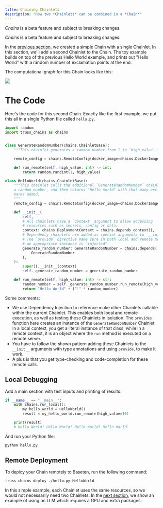 ```yaml
---
title: Chaining Chainlets
description: "How two *Chainlets* can be combined in a *Chain*"
---
```

<Warning>*Chains* is a beta feature and subject to breaking changes.</Warning>

<Warning>*Chains* is a beta feature and subject to breaking changes.</Warning>


<TOC />



In the [previous section](chains/getting-started), we created a simple Chain with a single Chainlet.
In this section, we'll add a second Chainlet to the Chain. The toy example builds on top of
the previous Hello World example, and prints out "Hello World" with a random number of exclamation points at the end.

The computational graph for this Chain looks like this:

<img src="/images/second-chainlet.png" />

# The Code

Here's the code for this second Chain. Exactly like the first example, we put this all in a single Python file called `hello.py`.

```python
import random
import truss_chains as chains


class GenerateRandomNumber(chains.ChainletBase):
    """This chainlet generates a random number from 1 to `high_value`."""

    remote_config = chains.RemoteConfig(docker_image=chains.DockerImage())

    def run_remote(self, high_value: int) -> int:
        return random.randint(1, high_value)

class HelloWorld(chains.ChainletBase):
    """This chainlet calls the additional `GenerateRandomNumber` chainlet to get
    a random number, and then returns "Hello World" with that many exclamation
    marks added.
    """
    remote_config = chains.RemoteConfig(docker_image=chains.DockerImage())

    def __init__(
        self,
        # All chainlets have a `context` argument to allow accessing
        # resources such as secrets, config or data.
        context: chains.DeploymentContext = chains.depends_context(),
        # Dependency chainlets are added as special arguments to `__init__`.
        # The `provide` directive make sure in both local and remote mode
        # an appropriate instance is "injected".
        generate_random_number: GenerateRandomNumber = chains.depends(
            GenerateRandomNumber
        ),
    ):
        super().__init__(context)
        self._generate_random_number = generate_random_number

    def run_remote(self, high_value: int) -> str:
        random_number = self._generate_random_number.run_remote(high_value)
        return "Hello World" + ("!" * random_number)
```

Some comments:
* We use Dependency Injection to reference make other Chainlets callable within the current Chainlet.
This enables both local and remote execution, as well as testing these Chainlets in isolation.
The `provides` function here creates an instance of the `GenerateRandomNumber` Chainlet. In a local
context, you get a literal instance of that class, while in a remote context, it is an object where
the `run` method is executed on a remote server.
* You have to follow the shown pattern adding these Chainlets to the `__init__` arguments with type
annotations and using `provide`, to make it work.
* A plus is that you get type-checking and code-completion for these remote calls.


## Local Debugging

Add a main section with test inputs and printing of results:

```python
if __name__ == "__main__":
    with chains.run_local():
        my_hello_world = HelloWorld()
        result = my_hello_world.run_remote(high_value=10)

    print(result)
    # Hello World! Hello World! Hello World! Hello World!

```

And run your Python file:

```bash
python hello.py
```

## Remote Deployment

To deploy your Chain remotely to Baseten, run the following command:

```bash
truss chains deploy ./hello.py HelloWorld
```

In this simple example, each Chainlet uses the same resources, so we would not necessarily need two Chainlets.
In the [next section](/chains/deps-and-resources), we show an example of using an LLM which requires a GPU and extra packages.
